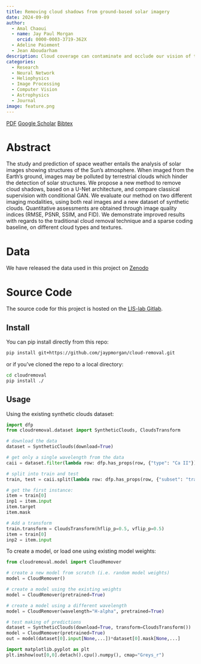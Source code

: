 ```yaml
---
title: Removing cloud shadows from ground-based solar imagery
date: 2024-09-09
author:
  - Amal Chaoui
  - name: Jay Paul Morgan
    orcid: 0000-0003-3719-362X
  - Adeline Paiement
  - Jean Aboudarham
description: Cloud coverage can contaminate and occlude our vision of the Sun. This cloud-contamination can vastly reduce the amount of usable data for scientists studying the weather conditions on the Sun. In this work, we address this issue using Neural Networks to remove clouds from solar imagery.
categories:
  - Research
  - Neural Network
  - Heliophysics
  - Image Processing
  - Computer Vision
  - Astrophysics
  - Journal
image: feature.png
---
```


[<i class="ai obp"></i> PDF](https://link.springer.com/article/10.1007/s00138-024-01607-2){.btn .btn-outline-primary .btn role="button" data-toggle="tooltip" title="Here's a tooltip"} [<i class="ai ai-google-scholar"></i> Google Scholar](https://scholar.google.com/citations?view_op=view_citation&hl=en&citation_for_view=AO1az5YAAAAJ:W7OEmFMy1HYC){.btn .btn-outline-primary .btn role="button" data-toggle="tooltip" title="Here's a tooltip"} [Bibtex](bibtex.bib){.btn .btn-outline-primary .btn role="button" data-toggle="tooltip" title="Here's a tooltip"}

# Abstract

The study and prediction of space weather entails the analysis of solar images showing structures of the Sun’s atmosphere. When imaged from the Earth’s ground, images may be polluted by terrestrial clouds which hinder the detection of solar structures. We propose a new method to remove cloud shadows, based on a U-Net architecture, and compare classical supervision with conditional GAN. We evaluate our method on two different imaging modalities, using both real images and a new dataset of synthetic clouds. Quantitative assessments are obtained through image quality indices (RMSE, PSNR, SSIM, and FID). We demonstrate improved results with regards to the traditional cloud removal technique and a sparse coding baseline, on different cloud types and textures.

# Data

We have released the data used in this project on [Zenodo](https://zenodo.org/records/8010703)

# Source Code

The source code for this project is hosted on the [LIS-lab Gitlab](https://gitlab.lis-lab.fr/presage/cloud-removal-from-solar-imagery).

## Install

You can pip install directly from this repo:

``` bash
pip install git+https://github.com/jaypmorgan/cloud-removal.git
```

or if you've cloned the repo to a local directory:

``` bash
cd cloudremoval
pip install ./
```

## Usage

Using the existing synthetic clouds dataset:

``` python
import dfp
from cloudremoval.dataset import SyntheticClouds, CloudsTransform

# download the data
dataset = SyntheticClouds(download=True)

# get only a single wavelength from the data
caii = dataset.filter(lambda row: dfp.has_props(row, {"type": "Ca II"}))

# split into train and test
train, test = caii.split(lambda row: dfp.has_props(row, {"subset": "train"}))

# get the first instance:
item = train[0]
inp1 = item.input
item.target
item.mask

# Add a transform
train.transform = CloudsTransform(hflip_p=0.5, vflip_p=0.5)
item = train[0]
inp2 = item.input
```

To create a model, or load one using existing model weights:

``` python
from cloudremoval.model import CloudRemover

# create a new model from scratch (i.e. random model weights)
model = CloudRemover()

# create a model using the existing weights
model = CloudRemover(pretrained=True)

# create a model using a different wavelength
model = CloudRemover(wavelength="H-alpha", pretrained=True)

# test making of predictions
dataset = SyntheticClouds(download=True, transform=CloudsTransform())
model = CloudRemover(pretrained=True)
out = model(dataset[0].input[None,...])*dataset[0].mask[None,...]

import matplotlib.pyplot as plt
plt.imshow(out[0,0].detach().cpu().numpy(), cmap="Greys_r")
```
